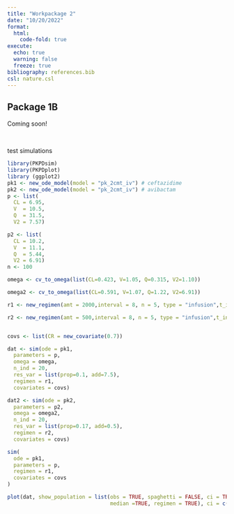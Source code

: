 ```yaml
---
title: "Workpackage 2"
date: "10/20/2022"
format: 
  html:
    code-fold: true
execute:
  echo: true
  warning: false
  freeze: true
bibliography: references.bib
csl: nature.csl
---
```


## Package 1B

Coming soon!

<br>

test simulations

```r
library(PKPDsim)
library(PKPDplot)
library (ggplot2)
pk1 <- new_ode_model(model = "pk_2cmt_iv") # ceftazidime
pk2 <- new_ode_model(model = "pk_2cmt_iv") # avibactam
p <- list(
  CL = 6.95,
  V  = 10.5,
  Q  = 31.5,
  V2 = 7.57)

p2 <- list(
  CL = 10.2,
  V  = 11.1,
  Q  = 5.44,
  V2 = 6.91)
n <- 100

omega <- cv_to_omega(list(CL=0.423, V=1.05, Q=0.315, V2=1.10))

omega2 <- cv_to_omega(list(CL=0.591, V=1.07, Q=1.22, V2=6.91))

r1 <- new_regimen(amt = 2000,interval = 8, n = 5, type = "infusion",t_inf = c(2,2,2,2,2))

r2 <- new_regimen(amt = 500,interval = 8, n = 5, type = "infusion",t_inf = c(2,2,2,2,2))


covs <- list(CR = new_covariate(0.7))

dat <- sim(ode = pk1,
  parameters = p,
  omega = omega,
  n_ind = 20,
  res_var = list(prop=0.1, add=7.5),
  regimen = r1, 
  covariates = covs)

dat2 <- sim(ode = pk2,
  parameters = p2,
  omega = omega2,
  n_ind = 20,
  res_var = list(prop=0.17, add=0.5),
  regimen = r2, 
  covariates = covs)

sim(
  ode = pk1,
  parameters = p,
  regimen = r1,
  covariates = covs
)

plot(dat, show_population = list(obs = TRUE, spaghetti = FALSE, ci = TRUE, 
                                 median =TRUE, regimen = TRUE), ci = c(0.05, 0.95))
```
